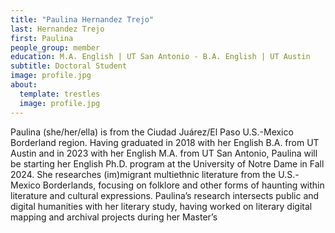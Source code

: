```yaml
---
title: "Paulina Hernandez Trejo"
last: Hernandez Trejo
first: Paulina
people_group: member
education: M.A. English | UT San Antonio - B.A. English | UT Austin
subtitle: Doctoral Student
image: profile.jpg
about:
  template: trestles
  image: profile.jpg
---
```


Paulina (she/her/ella) is from the Ciudad Juárez/El Paso U.S.-Mexico Borderland region. Having graduated in 2018 with her English B.A. from UT Austin and in 2023 with her English M.A. from UT San Antonio, Paulina will be starting her English Ph.D. program at the University of Notre Dame in Fall 2024. She researches (im)migrant multiethnic literature from the U.S.-Mexico Borderlands, focusing on folklore and other forms of haunting within literature and cultural expressions. Paulina’s research intersects public and digital humanities with her literary study, having worked on literary digital mapping and archival projects during her Master’s